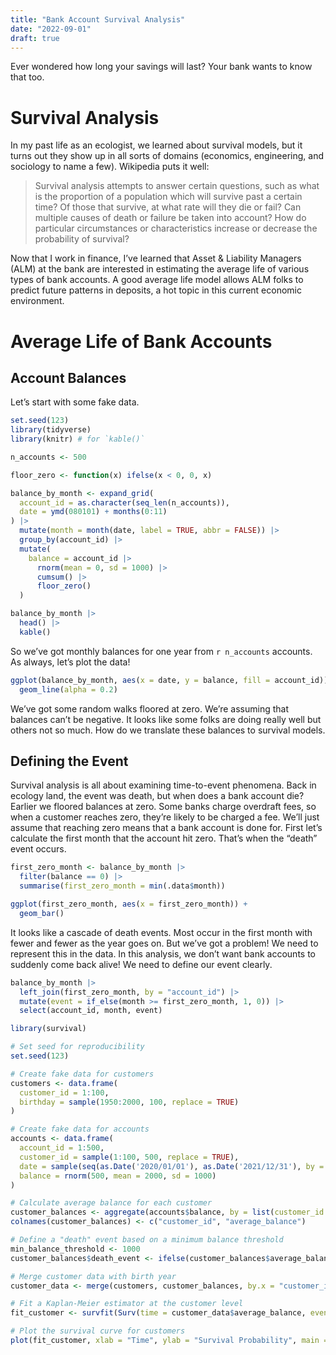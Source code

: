```yaml
---
title: "Bank Account Survival Analysis"
date: "2022-09-01"
draft: true
---
```


Ever wondered how long your savings will last?
Your bank wants to know that too.

# Survival Analysis

In my past life as an ecologist, we learned about survival models, but it turns out they show up in all sorts of domains (economics, engineering, and sociology to name a few).
Wikipedia puts it well:

> Survival analysis attempts to answer certain questions, such as what is the proportion of a population which will survive past a certain time?
> Of those that survive, at what rate will they die or fail?
> Can multiple causes of death or failure be taken into account?
> How do particular circumstances or characteristics increase or decrease the probability of survival?

Now that I work in finance, I've learned that Asset & Liability Managers (ALM) at the bank are interested in estimating the average life of various types of bank accounts.
A good average life model allows ALM folks to predict future patterns in deposits, a hot topic in this current economic environment.

# Average Life of Bank Accounts

## Account Balances

Let's start with some fake data.

```r
set.seed(123)
library(tidyverse)
library(knitr) # for `kable()`

n_accounts <- 500

floor_zero <- function(x) ifelse(x < 0, 0, x)

balance_by_month <- expand_grid(
  account_id = as.character(seq_len(n_accounts)), 
  date = ymd(080101) + months(0:11)
) |> 
  mutate(month = month(date, label = TRUE, abbr = FALSE)) |> 
  group_by(account_id) |> 
  mutate(
    balance = account_id |> 
      rnorm(mean = 0, sd = 1000) |> 
      cumsum() |> 
      floor_zero()
  )

balance_by_month |> 
  head() |> 
  kable()
```

So we've got monthly balances for one year from `r n_accounts` accounts.
As always, let's plot the data!

```r
ggplot(balance_by_month, aes(x = date, y = balance, fill = account_id)) +
  geom_line(alpha = 0.2)
```

We've got some random walks floored at zero.
We're assuming that balances can't be negative.
It looks like some folks are doing really well but others not so much.
How do we translate these balances to survival models.

## Defining the Event

Survival analysis is all about examining time-to-event phenomena.
Back in ecology land, the event was death, but when does a bank account die?
Earlier we floored balances at zero.
Some banks charge overdraft fees, so when a customer reaches zero, they're likely to be charged a fee.
We'll just assume that reaching zero means that a bank account is done for.
First let's calculate the first month that the account hit zero.
That's when the "death" event occurs.

```r
first_zero_month <- balance_by_month |> 
  filter(balance == 0) |> 
  summarise(first_zero_month = min(.data$month))

ggplot(first_zero_month, aes(x = first_zero_month)) + 
  geom_bar()
```

It looks like a cascade of death events.
Most occur in the first month with fewer and fewer as the year goes on.
But we've got a problem!
We need to represent this in the data.
In this analysis, we don't want bank accounts to suddenly come back alive!
We need to define our event clearly.

```r
balance_by_month |> 
  left_join(first_zero_month, by = "account_id") |> 
  mutate(event = if_else(month >= first_zero_month, 1, 0)) |> 
  select(account_id, month, event)
```

```r
library(survival)

# Set seed for reproducibility
set.seed(123)

# Create fake data for customers
customers <- data.frame(
  customer_id = 1:100,
  birthday = sample(1950:2000, 100, replace = TRUE)
)

# Create fake data for accounts
accounts <- data.frame(
  account_id = 1:500,
  customer_id = sample(1:100, 500, replace = TRUE),
  date = sample(seq(as.Date('2020/01/01'), as.Date('2021/12/31'), by = "day"), 500, replace = TRUE),
  balance = rnorm(500, mean = 2000, sd = 1000)
)

# Calculate average balance for each customer
customer_balances <- aggregate(accounts$balance, by = list(customer_id = accounts$customer_id), FUN = mean)
colnames(customer_balances) <- c("customer_id", "average_balance")

# Define a "death" event based on a minimum balance threshold
min_balance_threshold <- 1000
customer_balances$death_event <- ifelse(customer_balances$average_balance < min_balance_threshold, 1, 0)

# Merge customer data with birth year
customer_data <- merge(customers, customer_balances, by.x = "customer_id", by.y = "customer_id")

# Fit a Kaplan-Meier estimator at the customer level
fit_customer <- survfit(Surv(time = customer_data$average_balance, event = customer_data$death_event) ~ 1)

# Plot the survival curve for customers
plot(fit_customer, xlab = "Time", ylab = "Survival Probability", main = "Survival Curve for Customers")
```
